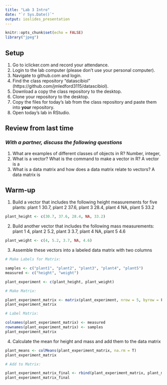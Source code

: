 ```yaml
---
title: "Lab 3 Intro"
date: "`r Sys.Date()`"
output: ioslides_presentation
---
```


```r
knitr::opts_chunk$set(echo = FALSE)
library("jpeg")
```

## Setup
1. Go to iclicker.com and record your attendance.
2. Login to the lab computer (please don't use your personal computer).  
3. Navigate to github.com and login.  
4. Find the class repository "datascibiol" (https://github.com/jmledford3115/datascibiol).  
5. Download a copy the class repository to the desktop.  
6. Clone your repository to the desktop.  
7. Copy the files for today's lab from the class repository and paste them into **your** repository.  
8. Open today's lab in RStudio.  

## Review from last time
### *With a partner, discuss the following questions*
1. What are examples of different classes of objects in R?
Number, integer, 
2. What is a vector? What is the command to make a vector in R?
A vector is a 
3. What is a data matrix and how does a data matrix relate to vectors?
A data matrix is 

## Warm-up
1. Build a vector that includes the following height measurements for five plants:
plant 1 30.7, plant 2 37.6, plant 3 28.4, plant 4 NA, plant 5 33.2
```r
plant_height <- c(30.7, 37.6, 28.4, NA, 33.2)
```

2. Build another vector that includes the following mass measurements:
plant 1 4, plant 2 5.2, plant 3 3.7, plant 4 NA, plant 5 4.6
```r
plant_weight <- c(4, 5.2, 3.7, NA, 4.6)
```

3. Assemble these vectors into a labeled data matrix with two columns
```r
# Make Labels for Matrix:

samples <- c("plant1", "plant2", "plant3", "plant4", "plant5")
measured <- c("height", "weight")

plant_experiment <- c(plant_height, plant_weight)

# Make Matrix:

plant_experiment_matrix <- matrix(plant_experiment, nrow = 5, byrow = F)
plant_experiment_matrix

# Label Matrix:

colnames(plant_experiment_matrix) <- measured
rownames(plant_experiment_matrix) <- samples
plant_experiment_matrix
```

4. Calculate the mean for height and mass and add them to the data matrix
```r
plant_means <- colMeans(plant_experiment_matrix, na.rm = T)
plant_experiment_matrix

# Add to Matrix:

plant_experiment_matrix_final <- rbind(plant_experiment_matrix, plant_means)
plant_experiment_matrix_final
```



